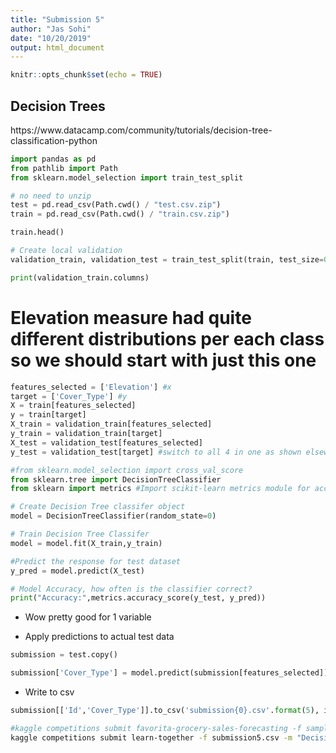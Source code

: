 ```yaml
---
title: "Submission 5"
author: "Jas Sohi"
date: "10/20/2019"
output: html_document
---
```


```r
knitr::opts_chunk$set(echo = TRUE)
```

## Decision Trees

https://www.datacamp.com/community/tutorials/decision-tree-classification-python

```python
import pandas as pd
from pathlib import Path
from sklearn.model_selection import train_test_split
```

```python
# no need to unzip
test = pd.read_csv(Path.cwd() / "test.csv.zip")
train = pd.read_csv(Path.cwd() / "train.csv.zip")

train.head()
```

```python
# Create local validation
validation_train, validation_test = train_test_split(train, test_size=0.3, random_state=123)
```


```python
print(validation_train.columns)
```

# Elevation measure had quite different distributions per each class so we should start with just this one

```python
features_selected = ['Elevation'] #x
target = ['Cover_Type'] #y
X = train[features_selected]
y = train[target]
X_train = validation_train[features_selected]
y_train = validation_train[target]
X_test = validation_test[features_selected]
y_test = validation_test[target] #switch to all 4 in one as shown elsewhere
```

```python
#from sklearn.model_selection import cross_val_score
from sklearn.tree import DecisionTreeClassifier
from sklearn import metrics #Import scikit-learn metrics module for accuracy calculation

# Create Decision Tree classifer object
model = DecisionTreeClassifier(random_state=0)

# Train Decision Tree Classifer
model = model.fit(X_train,y_train)

#Predict the response for test dataset
y_pred = model.predict(X_test)

# Model Accuracy, how often is the classifier correct?
print("Accuracy:",metrics.accuracy_score(y_test, y_pred))
```

* Wow pretty good for 1 variable

* Apply predictions to actual test data

```python
submission = test.copy()
```

```python
submission['Cover_Type'] = model.predict(submission[features_selected])
```

* Write to csv

```python
submission[['Id','Cover_Type']].to_csv('submission{0}.csv'.format(5), index=False)
```

```bash
#kaggle competitions submit favorita-grocery-sales-forecasting -f sample_submission_favorita.csv.7z -m "My submission message"
kaggle competitions submit learn-together -f submission5.csv -m "Decision Tree submission with 1 feature"
```






